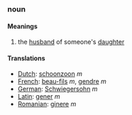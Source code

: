 ===noun===
====Meanings====
#the [[husband]] of someone's [[daughter]]
====Translations====
*[[Dutch]]: [[schoonzoon]] ''m''
*[[French]]: [[beau-fils]] ''m'', [[gendre]] ''m''
*[[German]]: [[Schwiegersohn]] ''m''
*[[Latin]]: [[gener]] ''m''
*[[Romanian]]: [[ginere]] ''m''
